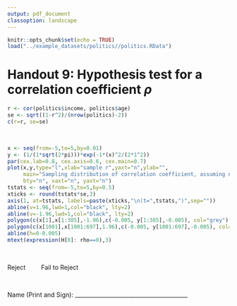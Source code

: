 ```yaml
---
output: pdf_document
classoption: landscape
---
```


\pagenumbering{gobble}

```r
knitr::opts_chunk$set(echo = TRUE)
load("../example_datasets/politics//politics.RData")
```

# Handout 9: Hypothesis test for a correlation coefficient $\rho$

```r
r <- cor(politics$income, politics$age)
se <- sqrt((1-r^2)/(nrow(politics)-2))
c(r=r, se=se)
```

&nbsp;

```r
x <- seq(from=-5,to=5,by=0.01)
y <- (1/(1*sqrt(2*pi)))*exp(-1*(x)^2/(2*1^2))
par(cex.lab=0.8, cex.axis=0.6, cex.main=0.7)
plot(x,y,type="l",xlab="sample r",yaxt="n",ylab="", 
     main="Sampling distribution of correlation coefficient, assuming null hypothesis is true",
     bty="n", xaxt="n", yaxt="n")
tstats <- seq(from=-5,to=5,by=0.5)
xticks <- round(tstats*se,3)
axis(1, at=tstats, labels=paste(xticks,"\n(t=",tstats,")",sep=""))
abline(v=1.96,lwd=1,col="black", lty=2)
abline(v=-1.96,lwd=1,col="black", lty=2)
polygon(c(x[1],x[1:305],-1.96),c(-0.005, y[1:305],-0.005), col="grey")
polygon(c(x[1001],x[1001:697],1.96),c(-0.005, y[1001:697],-0.005), col="grey")
abline(h=0-0.005)
mtext(expression(H[0]: rho==0),3)
```

&nbsp;

\large
Reject&nbsp;&nbsp;&nbsp;&nbsp;&nbsp; &nbsp;&nbsp;&nbsp;Fail to Reject

&nbsp;

\normalsize
Name (Print and Sign): ________________________________________
